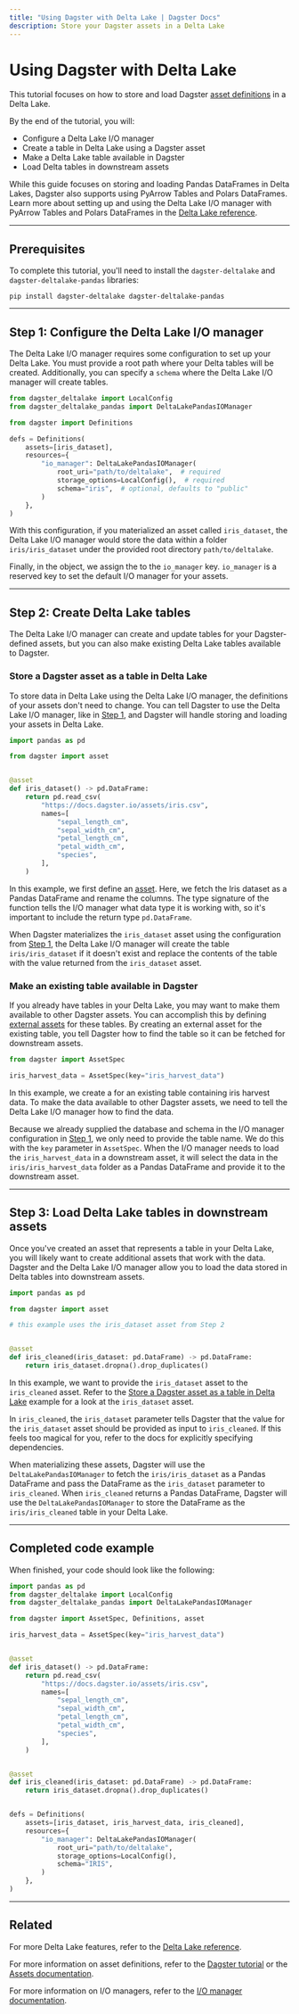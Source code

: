 ```yaml
---
title: "Using Dagster with Delta Lake | Dagster Docs"
description: Store your Dagster assets in a Delta Lake
---
```


# Using Dagster with Delta Lake

This tutorial focuses on how to store and load Dagster [asset definitions](/concepts/assets/software-defined-assets) in a Delta Lake.

By the end of the tutorial, you will:

- Configure a Delta Lake I/O manager
- Create a table in Delta Lake using a Dagster asset
- Make a Delta Lake table available in Dagster
- Load Delta tables in downstream assets

While this guide focuses on storing and loading Pandas DataFrames in Delta Lakes, Dagster also supports using PyArrow Tables and Polars DataFrames. Learn more about setting up and using the Delta Lake I/O manager with PyArrow Tables and Polars DataFrames in the [Delta Lake reference](/integrations/deltalake/reference).

---

## Prerequisites

To complete this tutorial, you'll need to install the `dagster-deltalake` and `dagster-deltalake-pandas` libraries:

```shell
pip install dagster-deltalake dagster-deltalake-pandas
```

---

## Step 1: Configure the Delta Lake I/O manager

The Delta Lake I/O manager requires some configuration to set up your Delta Lake. You must provide a root path where your Delta tables will be created. Additionally, you can specify a `schema` where the Delta Lake I/O manager will create tables.

```python file=/integrations/deltalake/configuration.py startafter=start_example endbefore=end_example
from dagster_deltalake import LocalConfig
from dagster_deltalake_pandas import DeltaLakePandasIOManager

from dagster import Definitions

defs = Definitions(
    assets=[iris_dataset],
    resources={
        "io_manager": DeltaLakePandasIOManager(
            root_uri="path/to/deltalake",  # required
            storage_options=LocalConfig(),  # required
            schema="iris",  # optional, defaults to "public"
        )
    },
)
```

With this configuration, if you materialized an asset called `iris_dataset`, the Delta Lake I/O manager would store the data within a folder `iris/iris_dataset` under the provided root directory `path/to/deltalake`.

Finally, in the <PyObject object="Definitions" /> object, we assign the <PyObject module="dagster_deltalake_pandas" object="DeltaLakePandasIOManager" /> to the `io_manager` key. `io_manager` is a reserved key to set the default I/O manager for your assets.

---

## Step 2: Create Delta Lake tables

The Delta Lake I/O manager can create and update tables for your Dagster-defined assets, but you can also make existing Delta Lake tables available to Dagster.

<TabGroup>

<TabItem name="Create Delta tables from Dagster assets">

### Store a Dagster asset as a table in Delta Lake

To store data in Delta Lake using the Delta Lake I/O manager, the definitions of your assets don't need to change. You can tell Dagster to use the Delta Lake I/O manager, like in [Step 1](#step-1-configure-the-delta-lake-io-manager), and Dagster will handle storing and loading your assets in Delta Lake.

```python file=/integrations/deltalake/basic_example.py
import pandas as pd

from dagster import asset


@asset
def iris_dataset() -> pd.DataFrame:
    return pd.read_csv(
        "https://docs.dagster.io/assets/iris.csv",
        names=[
            "sepal_length_cm",
            "sepal_width_cm",
            "petal_length_cm",
            "petal_width_cm",
            "species",
        ],
    )
```

In this example, we first define an [asset](/concepts/assets/software-defined-assets). Here, we fetch the Iris dataset as a Pandas DataFrame and rename the columns. The type signature of the function tells the I/O manager what data type it is working with, so it's important to include the return type `pd.DataFrame`.

When Dagster materializes the `iris_dataset` asset using the configuration from [Step 1](#step-1-configure-the-delta-lake-io-manager), the Delta Lake I/O manager will create the table `iris/iris_dataset` if it doesn't exist and replace the contents of the table with the value returned from the `iris_dataset` asset.

</TabItem>

<TabItem name="Make existing tables available in Dagster">

### Make an existing table available in Dagster

If you already have tables in your Delta Lake, you may want to make them available to other Dagster assets. You can accomplish this by defining [external assets](/concepts/assets/external-assets) for these tables. By creating an external asset for the existing table, you tell Dagster how to find the table so it can be fetched for downstream assets.

```python file=/integrations/deltalake/source_asset.py
from dagster import AssetSpec

iris_harvest_data = AssetSpec(key="iris_harvest_data")
```

In this example, we create a <PyObject object="AssetSpec" /> for an existing table containing iris harvest data. To make the data available to other Dagster assets, we need to tell the Delta Lake I/O manager how to find the data.

Because we already supplied the database and schema in the I/O manager configuration in [Step 1](#step-1-configure-the-delta-lake-io-manager), we only need to provide the table name. We do this with the `key` parameter in `AssetSpec`. When the I/O manager needs to load the `iris_harvest_data` in a downstream asset, it will select the data in the `iris/iris_harvest_data` folder as a Pandas DataFrame and provide it to the downstream asset.

</TabItem>
</TabGroup>

---

## Step 3: Load Delta Lake tables in downstream assets

Once you've created an asset that represents a table in your Delta Lake, you will likely want to create additional assets that work with the data. Dagster and the Delta Lake I/O manager allow you to load the data stored in Delta tables into downstream assets.

```python file=/integrations/deltalake/load_downstream.py startafter=start_example endbefore=end_example
import pandas as pd

from dagster import asset

# this example uses the iris_dataset asset from Step 2


@asset
def iris_cleaned(iris_dataset: pd.DataFrame) -> pd.DataFrame:
    return iris_dataset.dropna().drop_duplicates()
```

In this example, we want to provide the `iris_dataset` asset to the `iris_cleaned` asset. Refer to the [Store a Dagster asset as a table in Delta Lake](#store-a-dagster-asset-as-a-table-in-delta-lake) example for a look at the `iris_dataset` asset.

In `iris_cleaned`, the `iris_dataset` parameter tells Dagster that the value for the `iris_dataset` asset should be provided as input to `iris_cleaned`. If this feels too magical for you, refer to the docs for explicitly specifying dependencies.

When materializing these assets, Dagster will use the `DeltaLakePandasIOManager` to fetch the `iris/iris_dataset` as a Pandas DataFrame and pass the DataFrame as the `iris_dataset` parameter to `iris_cleaned`. When `iris_cleaned` returns a Pandas DataFrame, Dagster will use the `DeltaLakePandasIOManager` to store the DataFrame as the `iris/iris_cleaned` table in your Delta Lake.

---

## Completed code example

When finished, your code should look like the following:

```python file=/integrations/deltalake/full_example.py
import pandas as pd
from dagster_deltalake import LocalConfig
from dagster_deltalake_pandas import DeltaLakePandasIOManager

from dagster import AssetSpec, Definitions, asset

iris_harvest_data = AssetSpec(key="iris_harvest_data")


@asset
def iris_dataset() -> pd.DataFrame:
    return pd.read_csv(
        "https://docs.dagster.io/assets/iris.csv",
        names=[
            "sepal_length_cm",
            "sepal_width_cm",
            "petal_length_cm",
            "petal_width_cm",
            "species",
        ],
    )


@asset
def iris_cleaned(iris_dataset: pd.DataFrame) -> pd.DataFrame:
    return iris_dataset.dropna().drop_duplicates()


defs = Definitions(
    assets=[iris_dataset, iris_harvest_data, iris_cleaned],
    resources={
        "io_manager": DeltaLakePandasIOManager(
            root_uri="path/to/deltalake",
            storage_options=LocalConfig(),
            schema="IRIS",
        )
    },
)
```

---

## Related

For more Delta Lake features, refer to the [Delta Lake reference](/integrations/deltalake/reference).

For more information on asset definitions, refer to the [Dagster tutorial](/tutorial) or the [Assets documentation](/concepts/assets/software-defined-assets).

For more information on I/O managers, refer to the [I/O manager documentation](/concepts/io-management/io-managers).
